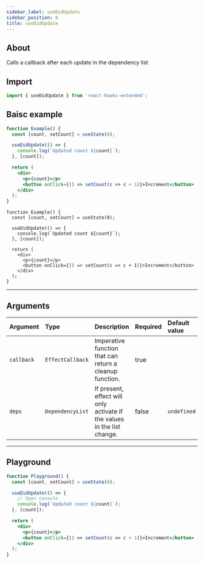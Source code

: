 ```yaml
---
sidebar_label: useDidUpdate
sidebar_position: 6
title: useDidUpdate
---
```



## About

Calls a callback after each update in the dependency list

## Import

```javascript
import { useDidUpdate } from 'react-hooks-extended';
```

## Baisc example

<Tabs groupId="lng">
  <TabItem value="javascript" label="JavaScript">

```jsx
function Example() {
  const [count, setCount] = useState(0);

  useDidUpdate(() => {
    console.log(`Updated count ${count}`);
  }, [count]);

  return (
    <div>
      <p>{count}</p>
      <button onClick={() => setCount(c => c + 1)}>Increment</button>
    </div>
  );
}
```

  </TabItem>
  <TabItem value="typescript" label="TypeScript">

```tsx
function Example() {
  const [count, setCount] = useState(0);

  useDidUpdate(() => {
    console.log(`Updated count ${count}`);
  }, [count]);

  return (
    <div>
      <p>{count}</p>
      <button onClick={() => setCount(c => c + 1)}>Increment</button>
    </div>
  );
}
```

  </TabItem>

</Tabs>

---

## Arguments

| Argument   | Type             | Description                                                             | Required | Default value |
| :--------- | :--------------- | :---------------------------------------------------------------------- | :------- | :------------ |
| `callback` | `EffectCallback` | Imperative function that can return a cleanup function.                 | true     |               |
| `deps`     | `DependencyList` | If present, effect will only activate if the values in the list change. | false    | `undefined`   |

---

## Playground

```jsx live
function Playground() {
  const [count, setCount] = useState(0);

  useDidUpdate(() => {
    // Open console
    console.log(`Updated count ${count}`);
  }, [count]);

  return (
    <div>
      <p>{count}</p>
      <button onClick={() => setCount(c => c + 1)}>Increment</button>
    </div>
  );
}
```

